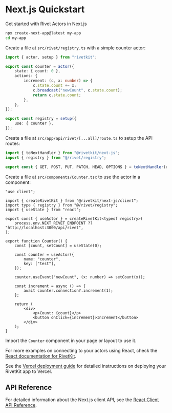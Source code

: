 
# Next.js Quickstart

Get started with Rivet Actors in Next.js

<Steps>
<Step title="Create a Next.js App">

```sh
npx create-next-app@latest my-app
cd my-app
```

</Step>

<Step title="Install RivetKit">

<InstallPackage name="rivetkit @rivetkit/next-js" />

</Step>

<Step title="Create an Actor">

Create a file at `src/rivet/registry.ts` with a simple counter actor:

```ts {{"title":"src/rivet/registry.ts"}}
import { actor, setup } from "rivetkit";

export const counter = actor({
	state: { count: 0 },
	actions: {
		increment: (c, x: number) => {
			c.state.count += x;
			c.broadcast("newCount", c.state.count);
			return c.state.count;
		},
	},
});

export const registry = setup({
	use: { counter },
});
```

</Step>

<Step title="Setup Rivet API route">

Create a file at `src/app/api/rivet/[...all]/route.ts` to setup the API routes:

```ts {{"title":"src/app/api/rivet/[...all]/route.ts"}}
import { toNextHandler } from "@rivetkit/next-js";
import { registry } from "@/rivet/registry";

export const { GET, POST, PUT, PATCH, HEAD, OPTIONS } = toNextHandler(registry);
```

</Step>

<Step title="Use the Actor in a component">

Create a file at `src/components/Counter.tsx` to use the actor in a component:

```tsx {{"title":"src/components/Counter.tsx"}}
"use client";

import { createRivetKit } from "@rivetkit/next-js/client";
import type { registry } from "@/rivet/registry";
import { useState } from "react";

export const { useActor } = createRivetKit<typeof registry>(
	process.env.NEXT_RIVET_ENDPOINT ?? "http://localhost:3000/api/rivet",
);

export function Counter() {
	const [count, setCount] = useState(0);

	const counter = useActor({
		name: "counter",
		key: ["test"],
	});

	counter.useEvent("newCount", (x: number) => setCount(x));

	const increment = async () => {
		await counter.connection?.increment(1);
	};

	return (
		<div>
			<p>Count: {count}</p>
			<button onClick={increment}>Increment</button>
		</div>
	);
}
```

<Note>Import the `Counter` component in your page or layout to use it.</Note>

For more examples on connecting to your actors using React, check the [React documentation for RivetKit](/docs/clients/react).

</Step>

<Step title="Deploy to Vercel">

See the [Vercel deployment guide](/docs/deploy/vercel) for detailed instructions on deploying your RivetKit app to Vercel.

</Step>

</Steps>

## API Reference

For detailed information about the Next.js client API, see the [React Client API Reference](/docs/clients/react).
